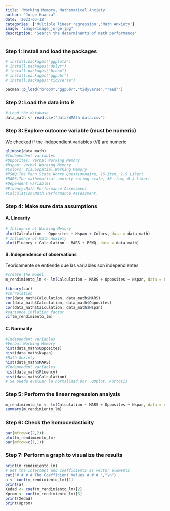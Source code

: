 ```yaml
---
title: 'Working Memory, Mathematical Anxiety'
author: "Jorge Huanca"
date: '2023-03-12'
categories: ['Multiple linear regression','Math Anxiety']
image: "image/image_jorge.jpg"
description: 'Search the determinants of math performance'
---
```


### Step 1: Install and load the packages

```r
# install.packages("ggplot2")
# install.packages("dplyr")
# install.packages("broom")
# install.packages("ggpubr")
# install.packages("tidyverse")
```

```r
pacman::p_load("broom","ggpubr","tidyverse","readr")
```

### Step 2: Load the data into R

```r
# Load the database
data_math <- read.csv("data/WMAth data.csv")
```

### Step 3: Explore outcome variable (must be numeric)

We checked if the independient variables (VI) are numeric

```r
glimpse(data_math)
#Independent variables
#Opposites: Verbal Working Memory
#Nspan: Verbal Working Memory
#Colors: Visuospatial Working Memory
#PSWQ:The Penn State Worry Questionnaire, 16-item, 1-5 Likert  
#MARS:The mathematical anxiety rating scale, 30-item, 0-4 Likert 
#Dependent variables
#Fluency:Math Performance Assessment.
#Calculation:Math Performance Assessment.
```

### Step 4: Make sure data assumptions

#### A. Linearity

```r
# Influence of Working Memory
plot(Calculation ~ Opposites + Nspan + Colors, data = data_math)
# Influence of Math Anxiety
plot(Fluency + Calculation ~ MARS + PSWQ, data = data_math)
```

#### B. Independence of observations

Teoricamente se entiende que las variables son independientes

```r
#create the model
m_rendimiento_lm <- lm(Calculation ~ MARS + Opposites + Nspan, data = data_math)
```


```r
library(car)
#correlation
cor(data_math$Calculation, data_math$MARS)
cor(data_math$Calculation, data_math$Opposites)
cor(data_math$Calculation, data_math$Nspan)
#variance inflation factor
vif(m_rendimiento_lm)
```

#### C. Normality

```r
#Independent variables
#Verbal Working Memory
hist(data_math$Opposites) 
hist(data_math$Nspan)
#Math Anxiety
hist(data_math$MARS)
#Independent variables
hist(data_math$Fluency)
hist(data_math$Calculation)
# Se puede evaluar la normalidad por  QQplot, Kurtosis
```

### Step 5: Perform the linear regression analysis

```r
m_rendimiento_lm <- lm(Calculation ~ MARS + Opposites + Nspan, data = data_math)
summary(m_rendimiento_lm)
```

### Step 6: Check the homocedasticity

```r
par(mfrow=c(2,2))
plot(m_rendimiento_lm)
par(mfrow=c(1,1))
```

### Step 7: Perform a graph to visualize the results

```r
print(m_rendimiento_lm)
# Get the Intercept and coefficients as vector elements.
cat("# # # # The Coefficient Values # # # ","\n")
a <- coef(m_rendimiento_lm)[1]
print(a)
Xedad <- coef(m_rendimiento_lm)[2]
Xprom <- coef(m_rendimiento_lm)[3]
print(Xedad)
print(Xprom)
```


